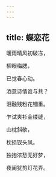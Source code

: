 ```yaml
---
---
---
```

title: 蝶恋花
---







暖雨晴风初破冻，

柳眼梅腮，

已觉春心动。

酒意诗情谁与共？

泪融残粉花钿重。

乍试夹衫金缕缝，

山枕斜欹，

枕损钗头凤。

独抱浓愁无好梦，

夜阑犹剪灯花弄。